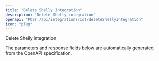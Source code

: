 ```yaml
---
title: "Delete Shelly Integration"
description: "Delete Shelly integration"
openapi: "POST /api/integrations/IoT/deleteShellyIntegration"
icon: "plug"
---
```


Delete Shelly integration

<Note>
The parameters and response fields below are automatically generated from the OpenAPI specification.
</Note>
